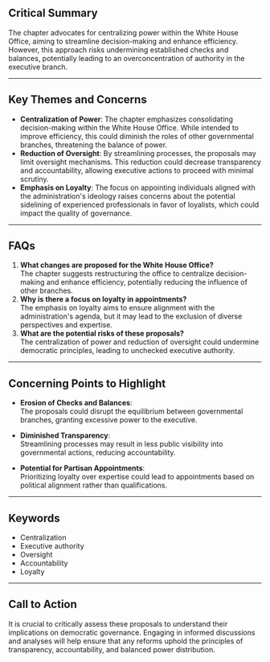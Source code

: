 ## Critical Summary
The chapter advocates for centralizing power within the White House Office, aiming to streamline decision-making and enhance efficiency. However, this approach risks undermining established checks and balances, potentially leading to an overconcentration of authority in the executive branch.

---

## Key Themes and Concerns

- **Centralization of Power**: The chapter emphasizes consolidating decision-making within the White House Office. While intended to improve efficiency, this could diminish the roles of other governmental branches, threatening the balance of power.
- **Reduction of Oversight**: By streamlining processes, the proposals may limit oversight mechanisms. This reduction could decrease transparency and accountability, allowing executive actions to proceed with minimal scrutiny.
- **Emphasis on Loyalty**: The focus on appointing individuals aligned with the administration's ideology raises concerns about the potential sidelining of experienced professionals in favor of loyalists, which could impact the quality of governance.

---

## FAQs

1. **What changes are proposed for the White House Office?**  
   The chapter suggests restructuring the office to centralize decision-making and enhance efficiency, potentially reducing the influence of other branches.
2. **Why is there a focus on loyalty in appointments?**  
   The emphasis on loyalty aims to ensure alignment with the administration's agenda, but it may lead to the exclusion of diverse perspectives and expertise.
3. **What are the potential risks of these proposals?**  
   The centralization of power and reduction of oversight could undermine democratic principles, leading to unchecked executive authority.

---

## Concerning Points to Highlight

- **Erosion of Checks and Balances**:  
  The proposals could disrupt the equilibrium between governmental branches, granting excessive power to the executive.

- **Diminished Transparency**:  
  Streamlining processes may result in less public visibility into governmental actions, reducing accountability.

- **Potential for Partisan Appointments**:  
  Prioritizing loyalty over expertise could lead to appointments based on political alignment rather than qualifications.

---

## Keywords

- Centralization  
- Executive authority  
- Oversight  
- Accountability  
- Loyalty  

---

## Call to Action
It is crucial to critically assess these proposals to understand their implications on democratic governance. Engaging in informed discussions and analyses will help ensure that any reforms uphold the principles of transparency, accountability, and balanced power distribution.
